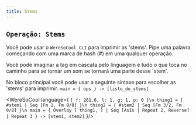 ```yaml
---
title: Stems
---
```


## `Operação: Stems` 
Você pode usar o `WereSoCool CLI` para imprimir as 'stems'.
Pipe uma palavra começando com uma marca de hash (#) em
uma qualquer operação.

Você pode imaginar a tag em cascata pelo
linguagem e tudo o que toca no caminho
para se tornar um som se tornará uma parte desse 'stem'.

No bloco principal você pode usar a seguinte sintaxe
para escolher as 'stems' para imprimir.
`main = { ops } -> [listo_do_stems]`

<WereSoCool language={
`{ f: 261.6, l: 1, g: 1, p: 0 }\n
thing1 = {
  #stem1 | Seq [Fm 1, Fm 9/8]
}\n
thing2 = {
  #stem2 | Seq [Fm 3/2, Fm 9/8]
}\n
main = {
  Overlay [
    thing1,
  ]
  | Seq [AsIs | Repeat 2, Reverse]
  | Repeat 3
} -> [stem1, stem2]`
}/>


